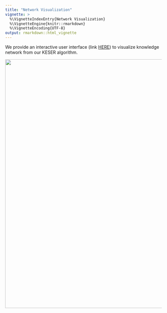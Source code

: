 ```yaml
---
title: "Network Visualization"
vignette: >
  %\VignetteIndexEntry{Network Visualization}
  %\VignetteEngine{knitr::rmarkdown}
  %\VignetteEncoding{UTF-8}
output: rmarkdown::html_vignette
---
```


We provide an interactive user interface (link [HERE](http://app.parse-health.org/network/)) to visualize knowledge network from our KESER algorithm. 

<img src="https://raw.githubusercontent.com/celehs/KESER/master/img/network.PNG" width="800" />
